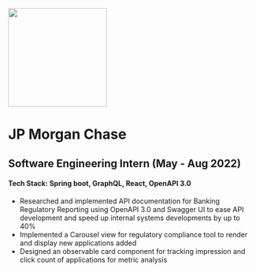
<Meta title="Experiences/JPMorganChase" />

<div
  style={{ 
    "display": "flex",
    "justify-content": "center"
  }}
>
  <img 
    src={jpmChasePic}
    height="200px"
  />
</div>

# JP Morgan Chase
## Software Engineering Intern (May - Aug 2022)

#### Tech Stack: Spring boot, GraphQL, React, OpenAPI 3.0

- Researched and implemented API documentation for Banking Regulatory Reporting using OpenAPI 3.0 and Swagger UI to ease API development and speed up internal systems developments by up to 40%
- Implemented a Carousel view for regulatory compliance tool to render and display new applications added
- Designed an observable card component for tracking impression and click count of applications for metric analysis